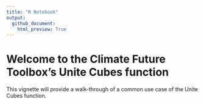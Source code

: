 ```yaml
---
title: "R Notebook"
output: 
  github_document:
    html_preview: True
---
```


# Welcome to the Climate Future Toolbox's Unite Cubes function

This vignette will provide a walk-through of a common use case of the Unite Cubes function.


